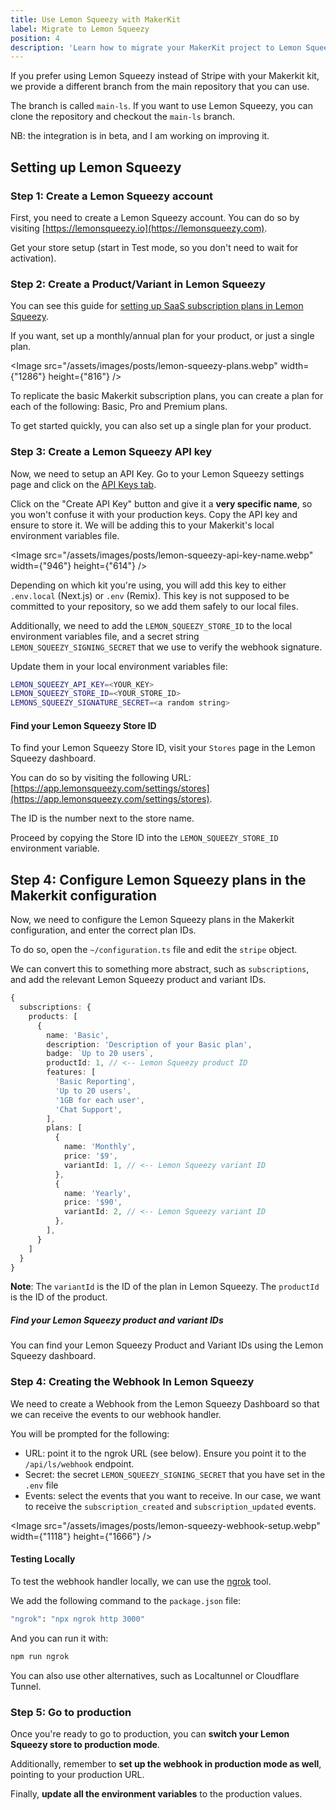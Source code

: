```yaml
---
title: Use Lemon Squeezy with MakerKit
label: Migrate to Lemon Squeezy
position: 4
description: 'Learn how to migrate your MakerKit project to Lemon Squeezy'
---
```


If you prefer using Lemon Squeezy instead of Stripe with your Makerkit kit, we provide a different branch from the main repository that you can use.

The branch is called `main-ls`. If you want to use Lemon Squeezy, you can clone the repository and checkout the `main-ls` branch.

NB: the integration is in beta, and I am working on improving it.

## Setting up Lemon Squeezy

### Step 1: Create a Lemon Squeezy account

First, you need to create a Lemon Squeezy account. You can do so by visiting [https://lemonsqueezy.io](https://lemonsqueezy.com).

Get your store setup (start in Test mode, so you don't need to wait for activation).

### Step 2: Create a Product/Variant in Lemon Squeezy

You can see this guide for [setting up SaaS subscription plans in Lemon Squeezy](https://docs.lemonsqueezy.com/guides/tutorials/saas-subscription-plans).

If you want, set up a monthly/annual plan for your product, or just a single plan.

<Image src="/assets/images/posts/lemon-squeezy-plans.webp" width={"1286"} height={"816"} />

To replicate the basic Makerkit subscription plans, you can create a plan for each of the following: Basic, Pro and Premium plans.

To get started quickly, you can also set up a single plan for your product.

### Step 3: Create a Lemon Squeezy API key

Now, we need to setup an API Key. Go to your Lemon Squeezy settings page and click on the [API Keys tab](https://app.lemonsqueezy.com/products).

Click on the "Create API Key" button and give it a **very specific name**, so you won't confuse it with your production keys. Copy the API key and ensure to store it. We will be adding this to your Makerkit's local environment variables file.

<Image src="/assets/images/posts/lemon-squeezy-api-key-name.webp" width={"946"} height={"614"} />

Depending on which kit you're using, you will add this key to either `.env.local` (Next.js) or `.env` (Remix). This key is not supposed to be committed to your repository, so we add them safely to our local files.

Additionally, we need to add the `LEMON_SQUEEZY_STORE_ID` to the local environment variables file, and a secret string `LEMON_SQUEEZY_SIGNING_SECRET` that we use to verify the webhook signature.

Update them in your local environment variables file:

```bash
LEMON_SQUEEZY_API_KEY=<YOUR_KEY>
LEMON_SQUEEZY_STORE_ID=<YOUR_STORE_ID>
LEMONS_SQUEEZY_SIGNATURE_SECRET=<a random string>
```

#### Find your Lemon Squeezy Store ID

To find your Lemon Squeezy Store ID, visit your `Stores` page in the Lemon Squeezy dashboard.

You can do so by visiting the following URL: [https://app.lemonsqueezy.com/settings/stores](https://app.lemonsqueezy.com/settings/stores).

The ID is the number next to the store name.

Proceed by copying the Store ID into the `LEMON_SQUEEZY_STORE_ID` environment variable.

## Step 4: Configure Lemon Squeezy plans in the Makerkit configuration

Now, we need to configure the Lemon Squeezy plans in the Makerkit configuration, and enter the correct plan IDs.

To do so, open the `~/configuration.ts` file and edit the `stripe` object.

We can convert this to something more abstract, such as `subscriptions`, and add the relevant Lemon Squeezy product and variant IDs.

```ts title="src/configuration.ts"
{
  subscriptions: {
    products: [
      {
        name: 'Basic',
        description: 'Description of your Basic plan',
        badge: `Up to 20 users`,
        productId: 1, // <-- Lemon Squeezy product ID
        features: [
          'Basic Reporting',
          'Up to 20 users',
          '1GB for each user',
          'Chat Support',
        ],
        plans: [
          {
            name: 'Monthly',
            price: '$9',
            variantId: 1, // <-- Lemon Squeezy variant ID
          },
          {
            name: 'Yearly',
            price: '$90',
            variantId: 2, // <-- Lemon Squeezy variant ID
          },
        ],
      }
    ]
  }
}
```

**Note**: The `variantId` is the ID of the plan in Lemon Squeezy. The `productId` is the ID of the product.

##### Find your Lemon Squeezy product and variant IDs

You can find your Lemon Squeezy Product and Variant IDs using the Lemon Squeezy dashboard.

### Step 4: Creating the Webhook In Lemon Squeezy

We need to create a Webhook from the Lemon Squeezy Dashboard so that we can receive the events to our webhook handler.

You will be prompted for the following:

- URL: point it to the ngrok URL (see below). Ensure you point it to the `/api/ls/webhook` endpoint.
- Secret: the secret `LEMON_SQUEEZY_SIGNING_SECRET` that you have set in the `.env` file
- Events: select the events that you want to receive. In our case, we want to receive the `subscription_created` and `subscription_updated` events.

<Image src="/assets/images/posts/lemon-squeezy-webhook-setup.webp" width={"1118"} height={"1666"} />

#### Testing Locally

To test the webhook handler locally, we can use the [ngrok](https://ngrok.com/) tool.

We add the following command to the `package.json` file:

```bash
"ngrok": "npx ngrok http 3000"
```

And you can run it with:

```bash
npm run ngrok
```

You can also use other alternatives, such as Localtunnel or Cloudflare Tunnel.

### Step 5: Go to production

Once you're ready to go to production, you can **switch your Lemon Squeezy store to production mode**.

Additionally, remember to **set up the webhook in production mode as well**, pointing to your production URL.

Finally, **update all the environment variables** to the production values.